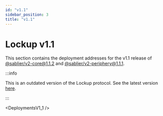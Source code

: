 ```yaml
---
id: "v1.1"
sidebar_position: 3
title: "v1.1"
---
```



# Lockup v1.1

[v2-core]: https://npmjs.com/package/@sablier/v2-core/v/1.1.2
[v2-periphery]: https://npmjs.com/package/@sablier/v2-periphery/v/1.1.1

This section contains the deployment addresses for the v1.1 release of [@sablier/v2-core@1.1.2][v2-core] and
[@sablier/v2-periphery@1.1.1][v2-periphery].

<DeploymentNote />

:::info

This is an outdated version of the Lockup protocol. See the latest version [here](/guides/lockup/deployments).

:::

<DeploymentsV1_1 />

